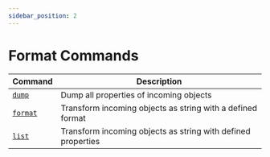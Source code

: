 ```yaml
---
sidebar_position: 2
---
```


# Format Commands

| Command                  | Description                                                  |
| ------------------------ | ------------------------------------------------------------ |
| [`dump`](./dump.mdx)     | Dump all properties of incoming objects                      |
| [`format`](./format.mdx) | Transform incoming objects as string with a defined format   |
| [`list`](./list.mdx)     | Transform incoming objects as string with defined properties |
